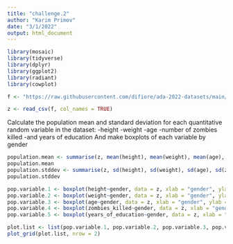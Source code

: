 ```yaml
---
title: "challenge.2"
author: "Karim Primov"
date: "3/1/2022"
output: html_document
---
```


```r
library(mosaic)
library(tidyverse)
library(dplyr)
library(ggplot2)
library(radiant)
library(cowplot)
```


```r
f <- "https://raw.githubusercontent.com/difiore/ada-2022-datasets/main/zombies.csv"
```


```r
z <- read_csv(f, col_names = TRUE)
```

Calculate the population mean and standard deviation for each quantitative random variable in the dataset: 
-height
-weight
-age
-number of zombies killed
-and years of education
And make boxplots of each variable by gender
```r
population.mean <- summarise(z, mean(height), mean(weight), mean(age), mean(zombies_killed), mean(years_of_education))
population.mean
population.stddev <- summarise(z, sd(height), sd(weight), sd(age), sd(zombies_killed), sd(years_of_education))
population.stddev

pop.variable.1 <- boxplot(height~gender, data = z, xlab = "gender", ylab = "height") 
pop.variable.2 <- boxplot(weight~gender, data = z, xlab = "gender", ylab = "weight") 
pop.variable.3 <- boxplot(age~gender, data = z, xlab = "gender", ylab = "age") 
pop.variable.4 <- boxplot(zombies_killed~gender, data = z, xlab = "gender", ylab = "zombies_killed") 
pop.variable.5 <- boxplot(years_of_education~gender, data = z, xlab = "gender", ylab = "years_of_education") 

plot.list <- list(pop.variable.1, pop.variable.2, pop.variable.3, pop.variable.4, pop.variable.5)
plot_grid(plot.list, nrow = 2)
```


```r

```


```r

```


```r

```


```r

```


```r

```


```r

```


```r

```


```r

```
